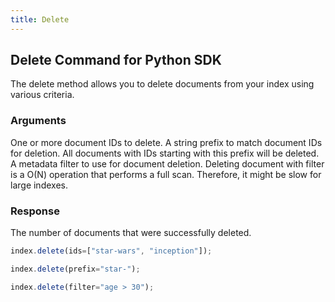 ```yaml
---
title: Delete
---
```


## Delete Command for Python SDK

The delete method allows you to delete documents from your index using various criteria.

### Arguments

<ResponseField name="DeletePayload" type="object" required>
  <Expandable defaultOpen="true">
    <ResponseField name="ids" type="string[] | number[] | string | number">
      One or more document IDs to delete.
    </ResponseField>
    <ResponseField name="prefix" type="string">
      A string prefix to match document IDs for deletion. All documents with IDs starting with this prefix will be deleted.
    </ResponseField>
    <ResponseField name="filter" type="string">
      A metadata filter to use for document deletion.
      <Warning>
        Deleting document with filter is a O(N) operation that performs a full
        scan. Therefore, it might be slow for large indexes.
      </Warning>
    </ResponseField>
  </Expandable>
</ResponseField>

### Response

<ResponseField name="Response" type="int" required>
  The number of documents that were successfully deleted.
</ResponseField>

<RequestExample>

```typescript Delete by IDs Array
index.delete(ids=["star-wars", "inception"]);
```

```typescript Delete by Prefix
index.delete(prefix="star-");
```

```typescript Delete with Filter
index.delete(filter="age > 30");
```

</RequestExample>
